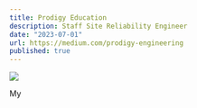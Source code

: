 ```yaml
---
title: Prodigy Education
description: Staff Site Reliability Engineer
date: "2023-07-01"
url: https://medium.com/prodigy-engineering
published: true
---
```



[![](https://prodigy-website.cdn.prismic.io/prodigy-website/874b8bf6-2890-46a8-be87-b4a8ef6e227a_orange-prodigy_logo_updated.svg)](https://www.prodigygame.com)

My 